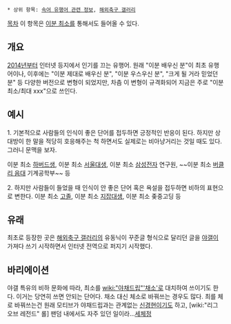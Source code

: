  * 상위 항목: [[속어 유행어 관련 정보]], [[해외축구 갤러리]]

[[목차]]
이 항목은 [[이분 최소]]를 통해서도 들어올 수 있다.

== 개요 ==
[[2014년]]부터 인터넷 등지에서 인기를 끄는 유행어. 원래 "이분 배우신 분"이 최초 유행어이나, 이후에는 "이분 제대로 배우신 분", "이분 우스우신 분", "크게 될 거라 믿었던 분" 등 다양한 버전으로 변형이 되었지만, 차츰 이 변형이 규격화되어 지금은 주로 "이분 최소/최대 xxx"으로 쓰인다.

== 예시 ==
1. 기본적으로 사람들의 인식이 좋은 단어를 접두하면 긍정적인 반응이 된다. 하지만 상대방이 한 말을 적당히 호응해주는 척 하면서도 실제로는 비아냥거리는 것일 때도 있다. 그러니 문맥을 보자.

이분 최소 [[하버드]]생, 이분 최소 [[서울대]]생, 이분 최소 [[삼성전자]] 연구원, ~~이분 최소 [[버클리 음대]] 기계공학부~~ 등

2. 하지만 사람들이 들었을 때 인식이 안 좋은 단어 혹은 욕설을 접두하면 비하의 표현으로 변한다.
이분 최소 [[고졸]], 이분 최소 [[지잡대]]생, 이분 최소 좆중고딩 등

== 유래 ==
최초로 등장한 곳은 [[해외축구 갤러리]]의 유동닉이 꾸준글 형식으로 달리던 글을 [[국내야구 갤러리|야갤]]이 가져다 쓰기 시작하면서 인터넷 전역으로 퍼지기 시작했다.

== 바리에이션 ==
야갤 특유의 비하 문화에 따라, 최소를 [[wiki:"야채드립"'채소']]로 대치하여 쓰이기도 한다.
이거는 당연히 쓰면 안되는 단어다. 채소 대신 체소로 바꿔쓰는 경우도 많다. 최를 체로 바꿔쓰는건 원래 모티브가 야채드립과는 관계없는 [[신경현]]이기도 하고, [wiki:"리그 오브 레전드" 롤] 팬덤 내에서도 자주 있던 일이라...[[세체정]]
